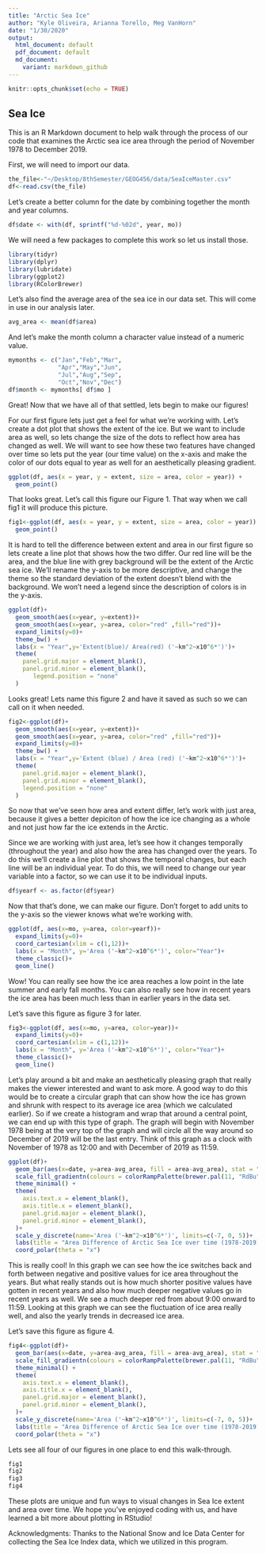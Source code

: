 ```yaml
---
title: "Arctic Sea Ice"
author: "Kyle Oliveira, Arianna Torello, Meg VanHorn"
date: "1/30/2020"
output: 
  html_document: default
  pdf_document: default
  md_document:
    variant: markdown_github
---
```


```r
knitr::opts_chunk$set(echo = TRUE)
```

## Sea Ice

This is an R Markdown document to help walk through the process of our code that examines the Arctic sea ice area through the period of November 1978 to December 2019.

First, we will need to import our data.

```r
the_file<-"~/Desktop/8thSemester/GEOG456/data/SeaIceMaster.csv"
df<-read.csv(the_file)
```

Let's create a better column for the date by combining together the month and year columns.

```r
df$date <- with(df, sprintf("%d-%02d", year, mo))
```

We will need a few packages to complete this work so let us install those.

```r
library(tidyr)
library(dplyr)
library(lubridate)
library(ggplot2)
library(RColorBrewer)
```

Let's also find the average area of the sea ice in our data set. This will come in use in our analysis later.
```r
avg_area <- mean(df$area)
```

And let's make the month column a character value instead of a numeric value.
```r
mymonths <- c("Jan","Feb","Mar",
              "Apr","May","Jun",
              "Jul","Aug","Sep",
              "Oct","Nov","Dec")
df$month <- mymonths[ df$mo ]

```

Great! Now that we have all of that settled, lets begin to make our figures!

For our first figure lets just get a feel for what we're working with. Let's create a dot plot that shows the extent of the ice. But we want to include area as well, so lets change the size of the dots to reflect how area has changed as well. We will want to see how these two features have changed over time so lets put the year (our time value) on the x-axis and make the color of our dots equal to year as well for an aesthetically pleasing gradient.

```r
ggplot(df, aes(x = year, y = extent, size = area, color = year)) +
  geom_point()
```

That looks great. Let's call this figure our Figure 1. That way when we call fig1 it will produce this picture.

```r
fig1<-ggplot(df, aes(x = year, y = extent, size = area, color = year)) +
  geom_point()
```

It is hard to tell the difference between extent and area in our first figure so lets create a line plot that shows how the two differ. Our red line will be the area, and the blue line with grey background will be the extent of the Arctic sea ice. We'll rename the y-axis to be more descriptive, and change the theme so the standard deviation of the extent doesn't blend with the background. We won't need a legend since the description of colors is in the y-axis.

```r
ggplot(df)+
  geom_smooth(aes(x=year, y=extent))+
  geom_smooth(aes(x=year, y=area, color="red" ,fill="red"))+
  expand_limits(y=0)+
  theme_bw() +
  labs(x = "Year",y='Extent(blue)/ Area(red) ('~km^2~x10^6*')')+
  theme(
    panel.grid.major = element_blank(),
    panel.grid.minor = element_blank(),
       legend.position = "none"
  )
```

Looks great! Lets name this figure 2 and have it saved as such so we can call on it when needed.

```r
fig2<-ggplot(df)+
  geom_smooth(aes(x=year, y=extent))+
  geom_smooth(aes(x=year, y=area, color="red" ,fill="red"))+
  expand_limits(y=0)+
  theme_bw() +
  labs(x = "Year",y='Extent (blue) / Area (red) ('~km^2~x10^6*')')+
  theme(
    panel.grid.major = element_blank(),
    panel.grid.minor = element_blank(),
    legend.position = "none"
  )
```

So now that we've seen how area and extent differ, let's work with just area, because it gives a better depiciton of how the ice ice changing as a whole and not just how far the ice extends in the Arctic.

Since we are working with just area, let's see how it changes temporally (throughout the year) and also how the area has changed over the years. To do this we'll create a line plot that shows the temporal changes, but each line will be an individual year. To do this, we will need to change our year variable into a factor, so we can use it to be individual inputs.

```r
df$yearf <- as.factor(df$year)
```

Now that that's done, we can make our figure. Don't forget to add units to the y-axis so the viewer knows what we're working with.

```r
ggplot(df, aes(x=mo, y=area, color=yearf))+
  expand_limits(y=0)+
  coord_cartesian(xlim = c(1,12))+
  labs(x = "Month", y='Area ('~km^2~x10^6*')', color="Year")+
  theme_classic()+
  geom_line()
```

Wow! You can really see how the ice area reaches a low point in the late summer and early fall months. You can also really see how in recent years the ice area has been much less than in earlier years in the data set.

Let's save this figure as figure 3 for later.

```r
fig3<-ggplot(df, aes(x=mo, y=area, color=year))+
  expand_limits(y=0)+
  coord_cartesian(xlim = c(1,12))+
  labs(x = "Month", y='Area ('~km^2~x10^6*')', color="Year")+
  theme_classic()+
  geom_line()
```

Let's play around a bit and make an aesthetically pleasing graph that really makes the viewer interested and want to ask more. A good way to do this would be to create a circular graph that can show how the ice has grown and shrunk with respect to its average ice area (which we calculated earlier). So if we create a histogram and wrap that around a central point, we can end up with this type of graph. The graph will begin with November 1978 being at the very top of the graph and will circle all the way around so December of 2019 will be the last entry. Think of this graph as a clock with November of 1978 as 12:00 and with December of 2019 as 11:59.

```r
ggplot(df)+
  geom_bar(aes(x=date, y=area-avg_area, fill = area-avg_area), stat = "identity")+
  scale_fill_gradientn(colours = colorRampPalette(brewer.pal(11, "RdBu"))(11))+
  theme_minimal() + 
  theme(
    axis.text.x = element_blank(),
    axis.title.x = element_blank(),
    panel.grid.major = element_blank(),
    panel.grid.minor = element_blank(),
  )+
  scale_y_discrete(name='Area ('~km^2~x10^6*')', limits=c(-7, 0, 5))+
  labs(title = "Area Difference of Arctic Sea Ice over time (1978-2019)", fill = 'Area ('~km^2~x10^6*')')+
  coord_polar(theta = "x")

```

This is really cool! In this graph we can see how the ice switches back and forth between negative and positive values for ice area throughout the years. But what really stands out is how much shorter positive values have gotten in recent years and also how much deeper negative values go in recent years as well. We see a much deeper red from about 9:00 onward to 11:59. Looking at this graph we can see the fluctuation of ice area really well, and also the yearly trends in decreased ice area.

Let's save this figure as figure 4.

```r
fig4<-ggplot(df)+
  geom_bar(aes(x=date, y=area-avg_area, fill = area-avg_area), stat = "identity")+
  scale_fill_gradientn(colours = colorRampPalette(brewer.pal(11, "RdBu"))(11))+
  theme_minimal() + 
  theme(
    axis.text.x = element_blank(),
    axis.title.x = element_blank(),
    panel.grid.major = element_blank(),
    panel.grid.minor = element_blank(),
  )+
  scale_y_discrete(name='Area ('~km^2~x10^6*')', limits=c(-7, 0, 5))+
  labs(title = "Area Difference of Arctic Sea Ice over time (1978-2019)", fill = 'Area ('~km^2~x10^6*')')+
  coord_polar(theta = "x")
```

Lets see all four of our figures in one place to end this walk-through.
```r
fig1
fig2
fig3
fig4
```

These plots are unique and fun ways to visual changes in Sea Ice extent and area over time. We hope you've enjoyed coding with us, and have learned a bit more about plotting in RStudio! 

Acknowledgments: Thanks to the National Snow and Ice Data Center for collecting the Sea Ice Index data, which we utilized in this program.


